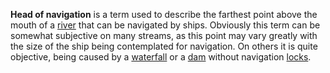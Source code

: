 '''Head of navigation''' is a term used to describe the farthest point above the mouth of a [[river]] that can be navigated by ships.  Obviously this term can be somewhat subjective on many streams, as this point may vary greatly with the size of the ship being contemplated for navigation.  On others it is quite objective, being caused by a [[waterfall]] or a [[dam]] without navigation [[locks]].
